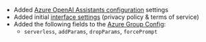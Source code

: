 - Added [Azure OpenAI Assistants configuration](/docs/configuration/librechat_yaml/object_structure/assistants_endpoint) settings
- Added initial [interface settings](/docs/configuration/librechat_yaml/object_structure/interface) (privacy policy & terms of service)
- Added the following fields to the [Azure Group Config](/docs/configuration/librechat_yaml/object_structure/azure_openai#group-object-structure):
  - `serverless`, `addParams`, `dropParams`, `forcePrompt`
